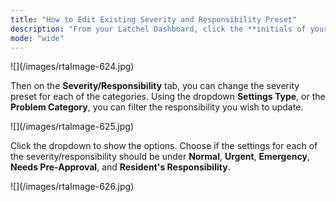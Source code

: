 ```yaml
---
title: "How to Edit Existing Severity and Responsibility Preset"
description: "From your Latchel Dashboard, click the **initials of your account** located at the top right corner. And on the dropdown, select **Account Settings**."
mode: "wide"
---
```


<Frame>
  ![](/images/rtaImage-624.jpg)
</Frame>

Then on the **Severity/Responsibility** tab, you can change the severity preset for each of the categories. Using the dropdown **Settings Type**, or the **Problem Category**, you can filter the responsibility you wish to update.

<Frame>
  ![](/images/rtaImage-625.jpg)
</Frame>

Click the dropdown to show the options. Choose if the settings for each of the severity/responsibility should be under **Normal**, **Urgent**, **Emergency**, **Needs Pre-Approval**, and **Resident's Responsibility**.

<Frame>
  ![](/images/rtaImage-626.jpg)
</Frame>